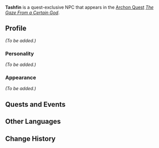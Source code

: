 {{Meta
|missing_NPC_profile  = yes
}}
{{Character Infobox
|type             = Quest NPC
|image            = NPC Tashfin.png
|region           = Sumeru
|affiliation      = The Eremites
|title            = Eremite Mercenary

|ancestry         = <!-- Clan/family -->
|father           = 
|mother           = 
|spouse           = 
|sibling          = 
|child            = 
|relative         = 

|voiceEN          = 
|voiceCN          = 
|voiceJP          = 
}}
'''Tashfin''' is a quest-exclusive NPC that appears in the [[Archon Quest]] ''[[The Gaze From a Certain God]]''.

==Profile==
<!--Detailed story/lore information goes here.-->
''(To be added.)''

===Personality===
''(To be added.)''

===Appearance===
<!--Keep appearance section short and concise. Limit to 2 paragraphs with 3-4 sentences each.-->
''(To be added.)''

==Quests and Events==
{{Quests and Events}}

==Other Languages==
{{Other Languages
|default_hidden = 1
|en      = Tashfin
|zhs     = 塔什芬
|zhs_rm  = Tǎshífēn
|zht     = 塔什芬
|zht_rm  = Tǎshífēn
|ja      = タシフィン
|ja_rm   = Tashifin
|ko      = 타슈핀
|ko_rm   = Tasyupin
|es      = Tashfín
|fr      = Tashfin
|ru      = Ташфин
|th      = Tashfin
|vi      = Tashfin
|de      = Tashfin
|id      = Tashfin
|pt      = Tashfin
|tr      = Tashfin
|it      = Tashfin
}}

==Change History==
{{Change History|3.1}}
<!--
==References==
{{Reflist}}
-->